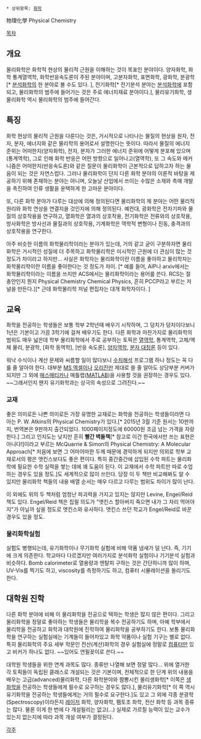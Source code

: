  * 상위항목: [[화학]]

物理化學
Physical Chemistry

[[목차]]
== 개요 ==
물리화학은 화학적 현상의 물리적 근원을 이해하는 것이 목표인 분야이다. 양자화학, 화학 통계열역학, 화학반응속도론이 주된 분야이며, 고분자화학, 표면화학, 광화학, 분광학[* [[분석화학]]의 한 분야로 볼 수도 있다. ], 전기화학[* 전기분석 분야는 [[분석화학]]에 포함되고, 물리화학의 범주에 들어가는 것은 주로 에너지재료 분야이다.], 물리유기화학, 생물리화학 역시 물리화학의 범주에 들어간다. 

== 특징 ==
화학 현상의 물리적 근원을 다룬다는 것은, 거시적으로 나타나는 물질의 현상을 원자, 전자, 분자, 에너지와 같은 물리학의 용어로서 설명한다는 뜻이다. 따라서 물질의 에너지 준위는 어떠한지(양자화학), 전자, 분자가 그러한 에너지 준위에 어떻게 분포해 있으며(통계역학), 그로 인해 화학 반응은 어떤 방향으로 일어나고(열역학), 또 그 속도와 메커니즘은 어떠한지(반응속도론)와 같은 질문이 물리화학이 근본적으로 답하고자 하는 물음이 되는 것은 자연스럽다. 그러나 물리화학이 단지 다른 화학 분야의 이론적 바탕을 제공하기 위해 존재하는 분야는 아니며, 오늘날 산업에서 쓰이는 수많은 소재와 촉매 개발을 촉진하여 인류 생활을 윤택하게 한 고마운 분야이다.

또, 다른 화학 분야가 다루는 대상에 의해 정의된다면 물리화학의 제 분야는 어떤 물리적 원리와 화학 연상을 연결지을 것인지에 의해 정의된다. 예컨대, 광화학은 전자기파와 물질의 상호작용을 연구하고, 열화학은 열과의 상호작용, 전기화학은 전류와의 상호작용, 방사화학은 방사선과 물질과의 상호작용, 기계화학은 역학적 변형이나 진동, 충격과의 상호작용을 연구한다. 

아주 비슷한 이름의 화학물리학이라는 분야가 있는데, 거의 같고 굳이 구분하자면 물리화학은 거시적인 성질에 더 주목하고 화학물리학은 미시적인 근원에 더 관심이 많는 것 정도가 차이라고 하지만... 사실은 화학자는 물리화학이란 이름을 좋아하고 물리학자는 화학물리학이란 이름을 좋아한다는 것 정도가 차이. [* 예를 들어, AIP나 arxiv에서는 화학물리학이라는 이름을 쓰지만 ACS에서는 물리화학이라는 용어를 쓴다. RCS는 절충안인지 뭔지 Physical Chemistry Chemical Physics, 흔히 PCCP라고 부르는 저널을 만든다.][* 근데 화학물리학 저널 편집자는 대개 화학자이다. ]

== 교육 ==
화학을 전공하는 학생들은 보통 학부 2학년때 배우기 시작하며, 그 덩치가 덩치이다보니 1년은 기본이고 가끔 3학기에 걸쳐 배우기도 한다. 다른 화학과 마찬가지로 물리화학의 범위도 매우 넓은데 학부 물리화학에서 주로 공부하는 토픽은 [[열역학]], 통계역학, 고체/액체 물리, 분광학, [화학 동역학], [반응 속도론], [[양자역학]], [[분자 대칭론]] 등이 있다. 


워낙 수식이나 계산 문제와 씨름할 일이 많다보니 [[수치해석]] 프로그램 하나 정도는 꼭 다룰 줄 알아야 한다. 대부분 [[MS 엑셀]]이나 [[오리진]]만 제대로 쓸 줄 알아도 상당부분 커버가 되지만 그 외에 [[매스매티카]]나 매틀랩([[MATLAB]])을 사용할 것을 권장하는 경우도 있다. ~~그래서인지 왠지 유기화학과는 상극의 속성으로 그려진다.~~ 
=== 교재 ===
좋은 의미로든 나쁜 의미로든 가장 유명한 교재로는 화학을 전공하는 학생들이라면 다 아는 P. W. Atkins의 Physical Chemistry가 있다.[* 2015년 3월 기준 원서는 10판까지, 번역본은 9판까지 출간되었다. 1000페이지정도에 60000원 조금 넘는 가격을 자랑한다.] 그리고 인지도는 낮지만 흔히 '''빨간 벽돌책'''[* 참고로 이건 한국에서만 쓰는 표현은 아니다!]이라고 부르는 McQuarrie & Simon의 Physical Chemistry: A Molecular Approach[* 처음에 보면 그 어마어마한 두께 때문에 경악하게 되지만 의외로 학부 교재로서의 평은 앳킨스보다도 좋은 편이다. 특히 중간중간에 삽입된 수학 파트는 물리화학에 필요한 수학 실력을 쌓는 데에 꽤 도움이 된다. 이 교재에서 수학 파트만 따로 수업하는 경우도 있을 정도.]도 세계적으로 많이 쓰인다. 당장 이 두 책만 비교해봐도 알 수 있지만 물리화학 책들의 내용 배열 순서는 매우 다르고 다루는 범위도 차이가 많이 난다. 

이 외에도 위의 두 책처럼 엄청난 파괴력을 가지고 있지는 않지만 Levine, Engel/Reid 책도 있다. Engel/Reid 책은 집필 의도가 "앳킨스 할아버지 죽으면 내가 그 자리 먹어야지"가 아닐까 싶을 정도로 앳킨스와 유사하다. 앳킨스 쓰던 학교가 Engel/Reid로 바꾼 경우도 있을 정도.

=== 물리화학실험 ===
실험도 병행되는데, 유기화학이나 무기화학 실험에 비해 약품 냄새가 덜 난다. 즉, 기기에 크게 의존한다. 학교마다 다르겠지만 여러가지로 분석화학 실험이나 기기분석 실험과 비슷하다. Bomb calorimeter로 열용량과 엔탈피 구하는 것은 간단하니까 많이 하며, UV-Vis를 찍기도 하고, viscosity를 측정하기도 하고, 컴퓨터 시뮬레이션을 돌리기도 한다.

== 대학원 진학 ==
다른 화학 분야에 비해 이 물리화학을 전공으로 택하는 학생은 많지 않은 편이다. 그리고 물리화학을 정말로 좋아하는 학생들은 물리학을 복수 전공하기도 하며, 아예 학부에서 물리학을 전공하고 화학과 대학원에 진학하여 물리화학을 공부하기도 한다. 보통 물리화학을 연구하는 실험실에는 기계들이 들어차있고 화학 약품이나 실험 기구는 별로 없다. 특히 물리화학의 주요 세부 학문인 전산(계산)화학의 경우 실험실에 정말로 [[컴퓨터]]만 있고 비커가 하나도 없다. ~~있어도 연필꽂이로 쓴다.~~ 

대학원 학생들을 위한 연계 과목도 많다. 종류만 나열해 보면 정말 많다... 위에 열거한 각 토픽들이 독립된 클래스로 개설되는 것은 기본이며, 전체적으로 한 단계 위의 내용을 배우는 고급(advanced)물리화학, 다른 화학분야와 짬뽕시킨 물리생화학[* 이쪽은 [[생화학]]을 전공하는 학생들에게 필수로 요구하는 경우도 많다.], 물리유기화학[* 이 쪽 역시 유기화학을 전공하는 학생들에게는 거의 필수로 요구한다.]도 있고 그 외에 각종 분광학(Spectroscopy)이라든지 [[레이저]] 화학, 양자화학, 펨토초 화학, 전산 화학 등 과목 종류는 많다. 물론 이게 한 번에 다 개설될리는 없고(...) 실제로 가르칠 능력이 있는 교수가 있는지 없는지에 따라 과목 개설 여부가 결정된다. 

[[각주]]
